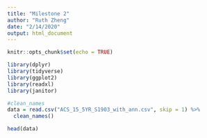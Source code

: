 ```yaml
---
title: "Milestone 2"
author: "Ruth Zheng"
date: "2/14/2020"
output: html_document
---
```


```r
knitr::opts_chunk$set(echo = TRUE)
```

```r
library(dplyr)
library(tidyverse)
library(ggplot2)
library(readxl)
library(janitor)

```

```r
#clean_names
data = read.csv("ACS_15_5YR_S1903_with_ann.csv", skip = 1) %>%
  clean_names()

head(data)
```